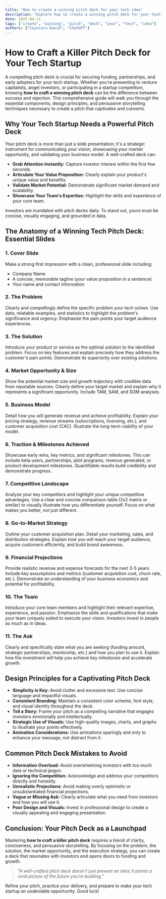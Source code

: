 ```yaml
---
title: "How to create a winning pitch deck for your tech idea"
description: "Explore how to create a winning pitch deck for your tech idea in this detailed guide, offering insights, strategies, and practical tips to enhance your understanding and application of the topic."
date: 2025-04-11
tags: ["create", "winning", "pitch", "deck", "your", "tech", "idea"]
authors: ["Cojocaru David", "ChatGPT"]
---
```


# How to Craft a Killer Pitch Deck for Your Tech Startup

A compelling pitch deck is crucial for securing funding, partnerships, and early adopters for your tech startup. Whether you're presenting to venture capitalists, angel investors, or participating in a startup competition, knowing **how to craft a winning pitch deck** can be the difference between success and rejection. This comprehensive guide will walk you through the essential components, design principles, and persuasive storytelling techniques necessary to create a pitch that captivates and converts.

## Why Your Tech Startup Needs a Powerful Pitch Deck

Your pitch deck is more than just a slide presentation; it's a strategic instrument for communicating your vision, showcasing your market opportunity, and validating your business model. A well-crafted deck can:

- **Grab Attention Instantly:** Capture investor interest within the first few seconds.
- **Articulate Your Value Proposition:** Clearly explain your product's unique value and benefits.
- **Validate Market Potential:** Demonstrate significant market demand and scalability.
- **Showcase Your Team's Expertise:** Highlight the skills and experience of your core team.

Investors are inundated with pitch decks daily. To stand out, yours must be concise, visually engaging, and grounded in data.

## The Anatomy of a Winning Tech Pitch Deck: Essential Slides

### 1. **Cover Slide**

Make a strong first impression with a clean, professional slide including:

- Company Name
- A concise, memorable tagline (your value proposition in a sentence)
- Your name and contact information

### 2. **The Problem**

Clearly and compellingly define the specific problem your tech solves. Use data, relatable examples, and statistics to highlight the problem's significance and urgency. Emphasize the pain points your target audience experiences.

### 3. **The Solution**

Introduce your product or service as the optimal solution to the identified problem. Focus on key features and explain precisely how they address the customer's pain points. Demonstrate its superiority over existing solutions.

### 4. **Market Opportunity & Size**

Show the potential market size and growth trajectory with credible data from reputable sources. Clearly define your target market and explain why it represents a significant opportunity. Include TAM, SAM, and SOM analyses.

### 5. **Business Model**

Detail how you will generate revenue and achieve profitability. Explain your pricing strategy, revenue streams (subscriptions, licensing, etc.), and customer acquisition cost (CAC). Illustrate the long-term viability of your model.

### 6. **Traction & Milestones Achieved**

Showcase early wins, key metrics, and significant milestones. This can include beta users, partnerships, pilot programs, revenue generated, or product development milestones. Quantifiable results build credibility and demonstrate progress.

### 7. **Competitive Landscape**

Analyze your key competitors and highlight your unique competitive advantages. Use a clear and concise comparison table (2x2 matrix or similar) to visually illustrate how you differentiate yourself. Focus on what makes you better, not just different.

### 8. **Go-to-Market Strategy**

Outline your customer acquisition plan. Detail your marketing, sales, and distribution strategies. Explain how you will reach your target audience, acquire customers efficiently, and build brand awareness.

### 9. **Financial Projections**

Provide realistic revenue and expense forecasts for the next 3-5 years. Include key assumptions and metrics (customer acquisition cost, churn rate, etc.). Demonstrate an understanding of your business economics and potential for profitability.

### 10. **The Team**

Introduce your core team members and highlight their relevant expertise, experience, and passion. Emphasize the skills and qualifications that make your team uniquely suited to execute your vision. Investors invest in people as much as in ideas.

### 11. **The Ask**

Clearly and specifically state what you are seeking (funding amount, strategic partnerships, mentorship, etc.) and how you plan to use it. Explain how the investment will help you achieve key milestones and accelerate growth.

## Design Principles for a Captivating Pitch Deck

- **Simplicity is Key:** Avoid clutter and excessive text. Use concise language and impactful visuals.
- **Consistent Branding:** Maintain a consistent color scheme, font style, and visual identity throughout the deck.
- **Tell a Story:** Frame your pitch as a compelling narrative that engages investors emotionally and intellectually.
- **Strategic Use of Visuals:** Use high-quality images, charts, and graphs to illustrate your points effectively.
- **Animation Considerations:** Use animations sparingly and only to enhance your message, not distract from it.

## Common Pitch Deck Mistakes to Avoid

- **Information Overload:** Avoid overwhelming investors with too much data or technical jargon.
- **Ignoring the Competition:** Acknowledge and address your competitors directly and honestly.
- **Unrealistic Projections:** Avoid making overly optimistic or unsubstantiated financial projections.
- **Vague or Missing Ask:** Clearly articulate what you need from investors and how you will use it.
- **Poor Design and Visuals:** Invest in professional design to create a visually appealing and engaging presentation.

## Conclusion: Your Pitch Deck as a Launchpad

Mastering **how to craft a killer pitch deck** requires a blend of clarity, conciseness, and persuasive storytelling. By focusing on the problem, the solution, the market opportunity, and the execution strategy, you can create a deck that resonates with investors and opens doors to funding and growth.

> _"A well-crafted pitch deck doesn't just present an idea; it paints a vivid picture of the future you're building."_

Refine your pitch, practice your delivery, and prepare to make your tech startup an undeniable opportunity. Good luck!
